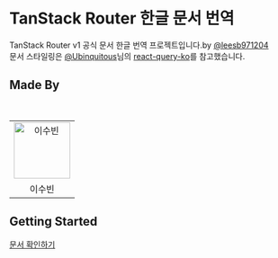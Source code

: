 # TanStack Router 한글 문서 번역

TanStack Router v1 공식 문서 한글 번역 프로젝트입니다.by [@leesb971204](https://github.com/leesb971204)  
문서 스타일링은 [@Ubinquitous](https://github.com/Ubinquitous)님의 [react-query-ko](https://github.com/Ubinquitous/react-query-ko)를 참고했습니다.

## Made By

<br />
<table>
  <tbody>
    <tr>
      <td align="center">
        <a href="https://github.com/leesb971204">
          <img
            alt="이수빈"
            src="https://avatars.githubusercontent.com/leesb971204"
            width="100"
          />
        </a>
      </td>
    </tr>
    <tr>
      <td align="center">이수빈</td>
    </tr>
  </tbody>
</table>

## Getting Started

[문서 확인하기](/docs/getting-started/overview/)
